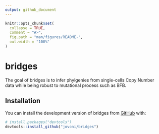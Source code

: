 ```yaml
---
output: github_document
---
```


<!-- README.md is generated from README.Rmd. Please edit that file -->

```r
knitr::opts_chunk$set(
  collapse = TRUE,
  comment = "#>",
  fig.path = "man/figures/README-",
  out.width = "100%"
)
```

# bridges

<!-- badges: start -->
<!-- badges: end -->

The goal of bridges is to infer phylgenies from single-cells Copy Number data while being robust to mutational process such as BFB.

## Installation

You can install the development version of bridges from [GitHub](https://github.com/) with:

``` r
# install.packages("devtools")
devtools::install_github("jovoni/bridges")
```
